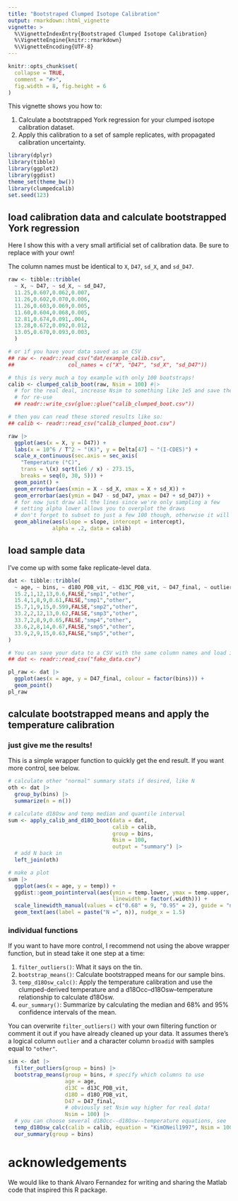 ```yaml
---
title: "Bootstraped Clumped Isotope Calibration"
output: rmarkdown::html_vignette
vignette: >
  %\VignetteIndexEntry{Bootstraped Clumped Isotope Calibration}
  %\VignetteEngine{knitr::rmarkdown}
  %\VignetteEncoding{UTF-8}
---
```


```r
knitr::opts_chunk$set(
  collapse = TRUE,
  comment = "#>",
  fig.width = 8, fig.height = 6
)
```

This vignette shows you how to:

1. Calculate a bootstrapped York regression for your clumped isotope calibration dataset.
2. Apply this calibration to a set of sample replicates, with propagated calibration uncertainty.

```r
library(dplyr)
library(tibble)
library(ggplot2)
library(ggdist)
theme_set(theme_bw())
library(clumpedcalib)
set.seed(123)
```

## load calibration data and calculate bootstrapped York regression

Here I show this with a very small artificial set of calibration data.
Be sure to replace with your own!

The column names must be identical to `X`, `D47`, `sd_X`, and `sd_D47`.

```r
raw <- tibble::tribble(
  ~ X, ~ D47, ~ sd_X, ~ sd_D47,
  11.25,0.607,0.062,0.007,
  11.26,0.602,0.070,0.006,
  11.26,0.603,0.069,0.005,
  11.60,0.604,0.068,0.005,
  12.81,0.674,0.091,.004,
  13.28,0.672,0.092,0.012,
  13.05,0.670,0.093,0.003,
  )

# or if you have your data saved as an CSV
## raw <- readr::read_csv("dat/example_calib.csv",
##                 col_names = c("X", "D47", "sd_X", "sd_D47"))

# this is very much a toy example with only 100 bootstraps!
calib <- clumped_calib_boot(raw, Nsim = 100) #|>
  # for the real deal, increase Nsim to something like 1e5 and save the results
  # for re-use
  ## readr::write_csv(glue::glue("calib_clumped_boot.csv"))

# then you can read these stored results like so:
## calib <- readr::read_csv("calib_clumped_boot.csv")
```


```r
raw |>
  ggplot(aes(x = X, y = D47)) +
  labs(x = 10^6 / T^2 ~ "(K)", y = Delta[47] ~ "(I-CDES)") +
  scale_x_continuous(sec.axis = sec_axis(
    "Temperature (°C)",
    trans = \(x) sqrt(1e6 / x) - 273.15,
    breaks = seq(0, 30, 5))) +
  geom_point() +
  geom_errorbar(aes(xmin = X - sd_X, xmax = X + sd_X)) +
  geom_errorbar(aes(ymin = D47 - sd_D47, ymax = D47 + sd_D47)) +
  # for now just draw all the lines since we're only sampling a few
  # setting alpha lower allows you to overplot the draws
  # don't forget to subset to just a few 100 though, otherwise it will be slow
  geom_abline(aes(slope = slope, intercept = intercept),
              alpha = .2, data = calib)
```

## load sample data

I've come up with some fake replicate-level data.

```r
dat <- tibble::tribble(
  ~ age, ~ bins, ~ d18O_PDB_vit, ~ d13C_PDB_vit, ~ D47_final, ~ outlier, ~ identifier_1, ~ broadid,
  15.2,1,12,13,0.6,FALSE,"smp1","other",
  15.4,1,8,9,0.61,FALSE,"smp1","other",
  15.7,1,9,15,0.599,FALSE,"smp2","other",
  33.2,2,12,13,0.62,FALSE,"smp3","other",
  33.7,2,8,9,0.65,FALSE,"smp4","other",
  33.6,2,8,14,0.67,FALSE,"smp5","other",
  33.9,2,9,15,0.63,FALSE,"smp5","other",
)

# You can save your data to a CSV with the same column names and load it like so:
## dat <- readr::read_csv("fake_data.csv")

pl_raw <- dat |>
  ggplot(aes(x = age, y = D47_final, colour = factor(bins))) +
  geom_point()
pl_raw
```

## calculate bootstrapped means and apply the temperature calibration

### just give me the results!

This is a simple wrapper function to quickly get the end result. If you want more control, see below.

```r
# calculate other "normal" summary stats if desired, like N
oth <- dat |>
  group_by(bins) |>
  summarize(n = n())

# calculate d18Osw and temp median and quantile interval
sum <- apply_calib_and_d18O_boot(data = dat,
                                 calib = calib,
                                 group = bins,
                                 Nsim = 100,
                                 output = "summary") |>
  # add N back in
  left_join(oth)
```


```r
# make a plot
sum |>
  ggplot(aes(x = age, y = temp)) +
  ggdist::geom_pointinterval(aes(ymin = temp.lower, ymax = temp.upper,
                                 linewidth = factor(.width))) +
  scale_linewidth_manual(values = c("0.68" = 9, "0.95" = 2), guide = "none") +
  geom_text(aes(label = paste("N =", n)), nudge_x = 1.5)
```

### individual functions

If you want to have more control, I recommend not using the above wrapper
function, but in stead take it one step at a time:

1. `filter_outliers()`: What it says on the tin.
2. `bootstrap_means()`: Calculate bootstrapped means for our sample bins.
3. `temp_d18Osw_calc()`: Apply the temperature calibration and use the
   clumped-derived temperature and a d18Occ--d18Osw--temperature relationship
   to calculate d18Osw.
4. `our_summary()`: Summarize by calculating the median and 68% and 95%
   confidence intervals of the mean.

You can overwrite `filter_outliers()` with your own filtering function or
comment it out if you have already cleaned up your data. It assumes there's a
logical column `outlier` and a character column `broadid` with samples equal to
`"other"`.

```r
sim <- dat |>
  filter_outliers(group = bins) |>
  bootstrap_means(group = bins, # specify which columns to use
                  age = age,
                  d13C = d13C_PDB_vit,
                  d18O = d18O_PDB_vit,
                  D47 = D47_final,
                  # obviously set Nsim way higher for real data!
                  Nsim = 100) |>
  # you can choose several d18Occ--d18Osw--temperature equations, see `equations_supported()`.
  temp_d18Osw_calc(calib = calib, equation = "KimONeil1997", Nsim = 100) |>
  our_summary(group = bins)
```

# acknowledgements

We would like to thank Alvaro Fernandez for writing and sharing the Matlab code that inspired this R package.

